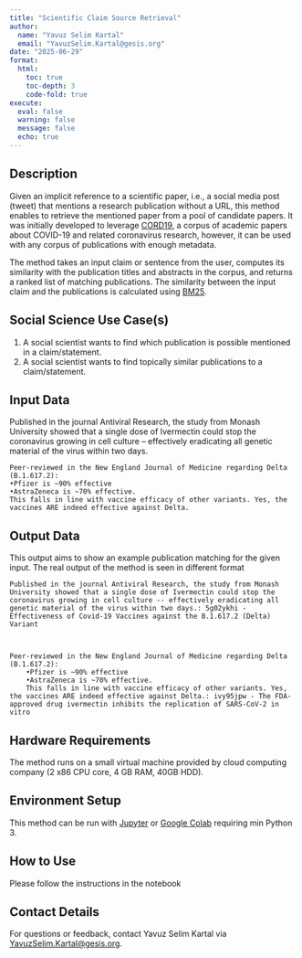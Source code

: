 ```yaml
---
title: "Scientific Claim Source Retrieval"
author: 
  name: "Yavuz Selim Kartal"
  email: "YavuzSelim.Kartal@gesis.org"
date: "2025-06-29"
format: 
  html: 
    toc: true
    toc-depth: 3
    code-fold: true
execute: 
  eval: false
  warning: false
  message: false
  echo: true
---
```


## Description

Given an implicit reference to a scientific paper, i.e., a social media post (tweet) that mentions a research publication without a URL, this method enables to retrieve the mentioned paper from a pool of candidate papers. It was initially developed to leverage [CORD19](https://github.com/allenai/cord19), a corpus of academic papers about COVID-19 and related coronavirus research, however, it can be used with any corpus of publications with enough metadata. 

The method takes an input claim or sentence from the user, computes its similarity with the publication titles and abstracts in the corpus, and returns a ranked list of matching publications. The similarity between the input claim and the publications is calculated using  [BM25](https://en.wikipedia.org/wiki/Okapi_BM25).

## Social Science Use Case(s)
1. A social scientist wants to find which publication is possible mentioned in a claim/statement. 
2. A social scientist wants to find topically similar publications to a claim/statement.

## Input Data
Published in the journal Antiviral Research, the study from Monash University showed that a single dose of Ivermectin could stop the coronavirus growing in cell culture -- effectively eradicating all genetic material of the virus within two days. 


    Peer-reviewed in the New England Journal of Medicine regarding Delta (B.1.617.2):  
    •Pfizer is ~90% effective  
    •AstraZeneca is ~70% effective.  
    This falls in line with vaccine efficacy of other variants. Yes, the vaccines ARE indeed effective against Delta.

## Output Data
This output aims to show an example publication matching for the given input. The real output of the method is seen in different format 

    Published in the journal Antiviral Research, the study from Monash University showed that a single dose of Ivermectin could stop the coronavirus growing in cell culture -- effectively eradicating all genetic material of the virus within two days.: 5g02ykhi -   
    Effectiveness of Covid-19 Vaccines against the B.1.617.2 (Delta) Variant



    Peer-reviewed in the New England Journal of Medicine regarding Delta (B.1.617.2):  
        •Pfizer is ~90% effective  
        •AstraZeneca is ~70% effective.  
        This falls in line with vaccine efficacy of other variants. Yes, the vaccines ARE indeed effective against Delta.: ivy95jpw - The FDA-approved drug ivermectin inhibits the replication of SARS-CoV-2 in vitro

## Hardware Requirements
The method runs on a small virtual machine provided by cloud computing company (2 x86 CPU core, 4 GB RAM, 40GB HDD). 

## Environment Setup

[](https://github.com/YSKartal/reference_disam#environment-setup)

This method can be run with [Jupyter](https://jupyter.org/) or [Google Colab](https://colab.research.google.com/) requiring min Python 3.
 
## How to Use

[](https://github.com/YSKartal/reference_disam#how-to-use)

Please follow the instructions in the notebook
    
## Contact Details

For questions or feedback, contact Yavuz Selim Kartal via [YavuzSelim.Kartal@gesis.org](mailto:YavuzSelim.Kartal@gesis.org).
